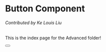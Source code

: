 # Button Component

###### Contributed by Ke Louis Liu

This is the index page for the Advanced folder!


<Button />
